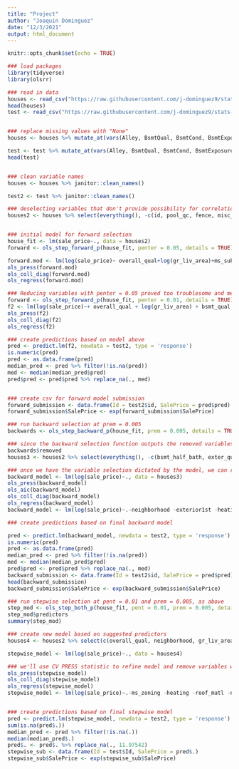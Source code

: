 ```yaml
---
title: "Project"
author: "Joaquin Dominguez"
date: "12/3/2021"
output: html_document
---
```


```r
knitr::opts_chunk$set(echo = TRUE)
```




```r
### load packages
library(tidyverse)
library(olsrr)

### read in data
houses <- read_csv("https://raw.githubusercontent.com/j-dominguez9/stats-final-proj/main/train.csv")
head(houses)
test <- read_csv("https://raw.githubusercontent.com/j-dominguez9/stats-final-proj/main/test.csv")


### replace missing values with "None"
houses <- houses %>% mutate_at(vars(Alley, BsmtQual, BsmtCond, BsmtExposure, BsmtFinType1, BsmtFinType2, FireplaceQu, GarageType, GarageFinish, GarageQual, GarageCond, PoolQC, Fence, MiscFeature), ~replace_na(.,"None"))

test <- test %>% mutate_at(vars(Alley, BsmtQual, BsmtCond, BsmtExposure, BsmtFinType1, BsmtFinType2, FireplaceQu, GarageType, GarageFinish, GarageQual, GarageCond, PoolQC, Fence, MiscFeature), ~replace_na(.,"None"))
head(test)


### clean variable names
houses <- houses %>% janitor::clean_names()

test2 <- test %>% janitor::clean_names()

### deselecting variables that don't provide possibility for correlation with sale price
houses2 <- houses %>% select(everything(), -c(id, pool_qc, fence, misc_feature, alley, utilities))



```

```r
### initial model for forward selection
house_fit <- lm(sale_price~., data = houses2)
forward <- ols_step_forward_p(house_fit, penter = 0.05, details = TRUE)

forward.mod <- lm(log(sale_price)~ overall_qual+log(gr_liv_area)+ms_sub_class+bsmt_exposure+kitchen_qual+overall_cond+year_built+lot_area+sale_condition+total_bsmt_sf+pool_area+garage_cars+bldg_type+functional+bedroom_abv_gr+condition1+mas_vnr_area+land_slope+land_contour+lot_config+street+year_remod_add+kitchen_abv_gr, data = houses2)
ols_press(forward.mod)
ols_coll_diag(forward.mod)
ols_regress(forward.mod)

### Reducing variables with penter = 0.05 proved too troublesome and messy, so will reduce to penter = 0.01
forward <- ols_step_forward_p(house_fit, penter = 0.01, details = TRUE)
f2 <- lm(log(sale_price)~+ overall_qual + log(gr_liv_area) + bsmt_qual + total_bsmt_sf + bsmt_unf_sf + overall_cond + bldg_type + kitchen_qual + year_built + lot_area + sale_condition + garage_cars + pool_area + bedroom_abv_gr + mas_vnr_area + land_slope + condition1 + bsmt_fin_sf2 + lot_config, data = houses2)
ols_press(f2)
ols_coll_diag(f2)
ols_regress(f2)

### create predictions based on model above
pred <- predict.lm(f2, newdata = test2, type = 'response')
is.numeric(pred)
pred <- as.data.frame(pred)
median_pred <- pred %>% filter(!is.na(pred))
med <- median(median_pred$pred)
pred$pred <- pred$pred %>% replace_na(., med)


### create csv for forward model submission
forward_submission <- data.frame(Id = test2$id, SalePrice = pred$pred)
forward_submission$SalePrice <- exp(forward_submission$SalePrice)

```




```r

### run backward selection at prem = 0.005
backwards <- ols_step_backward_p(house_fit, prem = 0.005, details = TRUE)

### since the backward selection function outputs the removed variables, we have to create our model by eliminating the removed variables
backwards$removed
houses3 <- houses2 %>% select(everything(), -c(bsmt_half_bath, exter_qual, gr_liv_area, bsmt_fin_sf2, garage_yr_blt, mas_vnr_area, fireplace_qu, mo_sold, yr_sold, open_porch_sf, ms_sub_class, exterior2nd, bsmt_cond, lot_shape, garage_type, electrical, garage_finish, mas_vnr_type, paved_drive,bedroom_abv_gr, pool_area, exter_cond, bsmt_exposure, roof_style, house_style, misc_val, land_contour, tot_rms_abv_grd, bsmt_fin_type2, street, garage_cond, garage_qual, kitchen_abv_gr, bsmt_qual, x3ssn_porch, garage_cars, bsmt_fin_type1, enclosed_porch, sale_type, wood_deck_sf, lot_frontage, full_bath, half_bath, heating_qc, lot_config))

### once we have the variable selection dictated by the model, we can refine it by checking its CV PRESS and eliminating those variables with high VIF and p-values
backward_model <- lm(log(sale_price)~., data = houses3)
ols_press(backward_model)
ols_aic(backward_model)
ols_coll_diag(backward_model)
ols_regress(backward_model)
backward_model <- lm(log(sale_price)~.-neighborhood -exterior1st -heating -roof_matl -total_bsmt_sf -ms_zoning -functional -kitchen_qual -bsmt_unf_sf -condition2, data = houses3)

### create predictions based on final backward model

pred <- predict.lm(backward_model, newdata = test2, type = 'response')
is.numeric(pred)
pred <- as.data.frame(pred)
median_pred <- pred %>% filter(!is.na(pred))
med <- median(median_pred$pred)
pred$pred <- pred$pred %>% replace_na(., med)
backward_submission <- data.frame(Id = test2$id, SalePrice = pred$pred)
head(backward_submission)
backward_submission$SalePrice <- exp(backward_submission$SalePrice)

```


```r

### run stepwise selection at pent = 0.01 and prem = 0.005, as above
step_mod <- ols_step_both_p(house_fit, pent = 0.01, prem = 0.005, details = TRUE )
step_mod$predictors
summary(step_mod)

### create new model based on suggested predictors
houses4 <- houses2 %>% select(c(overall_qual, neighborhood, gr_liv_area, garage_cars, overall_cond, roof_matl, total_bsmt_sf, year_built, ms_zoning, condition2, bsmt_unf_sf, sale_condition, functional, bldg_type, lot_area, central_air, kitchen_qual, fireplaces, condition1, year_remod_add, screen_porch, heating, bsmt_full_bath, bsmt_exposure, land_slope, foundation, garage_area, sale_price))

stepwise_model <- lm(log(sale_price)~., data = houses4)

### we'll use CV PRESS statistic to refine model and remove variables with high VIF and p-values.
ols_press(stepwise_model)
ols_coll_diag(stepwise_model)
ols_regress(stepwise_model)
stepwise_model <- lm(log(sale_price)~.-ms_zoning -heating -roof_matl -neighborhood -condition2 -kitchen_qual -functional, data = houses4)


### create predictions based on final stepwise model
pred <- predict.lm(stepwise_model, newdata = test2, type = 'response') %>% as.data.frame()
sum(is.na(pred$.))
median_pred <- pred %>% filter(!is.na(.))
median(median_pred$.)
pred$. <- pred$. %>% replace_na(., 11.97542)
stepwise_sub <- data.frame(Id = test$Id, SalePrice = pred$.)
stepwise_sub$SalePrice <- exp(stepwise_sub$SalePrice)

```


